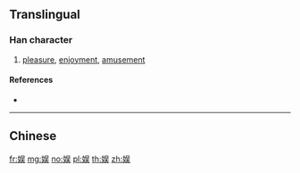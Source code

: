 {{character info/new}}
{{also|娛|娯}}
==Translingual==

===Han character===
{{Han char|rn=38|rad=女|as=07|sn=10|four=|canj=VRMK|ids=⿰女吴}}

# [[pleasure]], [[enjoyment]], [[amusement]]

====References====
* {{Han ref|kx=0263.251|hdz=21051.080|uh=5A31|ud=23089}}

----

==Chinese==
{{zh-see|娛}}

[[fr:娱]]
[[mg:娱]]
[[no:娱]]
[[pl:娱]]
[[th:娱]]
[[zh:娱]]